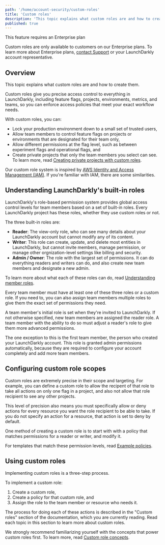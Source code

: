 ```yaml
---
path: '/home/account-security/custom-roles'
title: 'Custom roles'
description: 'This topic explains what custom roles are and how to create them. Custom roles give access control to everything in LaunchDarkly, from feature flags to metrics, environments, and teams. Enforce access policies that meet your exact workflow needs.'
published: true
---
```


<Callout intent="info">
  <CalloutTitle>This feature requires an Enterprise plan</CalloutTitle>
  <CalloutDescription>

Custom roles are only available to customers on our Enterprise plans. To learn more about Enterprise plans, [contact Support](http://support.launchdarkly.com) or your LaunchDarkly account representative.

  </CalloutDescription>
</Callout> 

## Overview

This topic explains what custom roles are and how to create them.

Custom roles give you precise access control to everything in LaunchDarkly, including feature flags, projects, environments, metrics, and teams, so you can enforce access policies that meet your exact workflow needs.

With custom roles, you can:

- Lock your production environment down to a small set of trusted users,
- Allow team members to control feature flags on projects or environments that are designated for their team only,
- Allow different permissions at the flag level, such as between experiment flags and operational flags, and
- Create private projects that only the team members you select can see. To learn more, read [Creating private projects with custom roles](/home/account-security/custom-roles/private-projects).

Our custom role system is inspired by [AWS Identity and Access Management (IAM)](https://aws.amazon.com/iam/). If you're familiar with IAM, there are some similarities.

## Understanding LaunchDarkly's built-in roles

LaunchDarkly's role-based permission system provides global access control levels for team members based on a set of built-in roles. Every LaunchDarkly project has these roles, whether they use custom roles or not.

The three built-in roles are: 

- **Reader**: The view-only role, who can see many details about your LaunchDarkly account but cannot modify any of its content.
- **Writer**: This role can create, update, and delete most entities in LaunchDarkly, but cannot invite members, manage permission, or manage other orgnization-level settings like billing and security.
- **Admin / Owner**: The role with the largest set of permissions. It can do everything readers and writers can do, and also create new team members and designate a new admin. 

To learn more about what each of these roles can do, read [Understanding member roles](/home/account-security/managing-your-team#understanding-member-roles).

Every team member must have at least one of these three roles or a custom role. If you need to, you can also assign team members multiple roles to give them the exact set of permissions they need.

A team member's initial role is set when they're invited to LaunchDarkly. If not otherwise specified, new team members are assigned the reader role. A team member with the ability to do so must adjust a reader's role to give them more advanced permissions. 

The one exception to this is the first team member, the person who created your LaunchDarkly account. This role is granted admin permissions automatically, because they are required to configure your account completely and add more team members.

## Configuring custom role scopes

Custom roles are extremely precise in their scope and targeting. For example, you can define a custom role to allow the recipent of that role to take all actions on only one flag in a project, and also not allow that role recipient to see any other projects.

This level of precision also means you must specifically allow or deny actions for every resource you want the role recipient to be able to take. If you do not specify an action for a resource, that action is set to deny by default.

One method of creating a custom role is to start with with a policy that matches permissions for a reader or writer, and modify it.

For templates that match these permission levels, read [Example policies](/home/account-security/custom-roles/example-policies).

## Using custom roles

Implementing custom roles is a three-step process.

To implement a custom role:

1. Create a custom role,
2. Create a policy for that custom role, and
3. Assign the role to the team member or resource who needs it.

The process for doing each of these actions is described in the "Custom roles" section of the documentation, which you are currently reading. Read each topic in this section to learn more about custom roles.

We strongly recommend familiarizing yourself with the concepts that power custom roles first. To learn more, read [Custom role concepts](/home/account-security/custom-roles/concepts).
